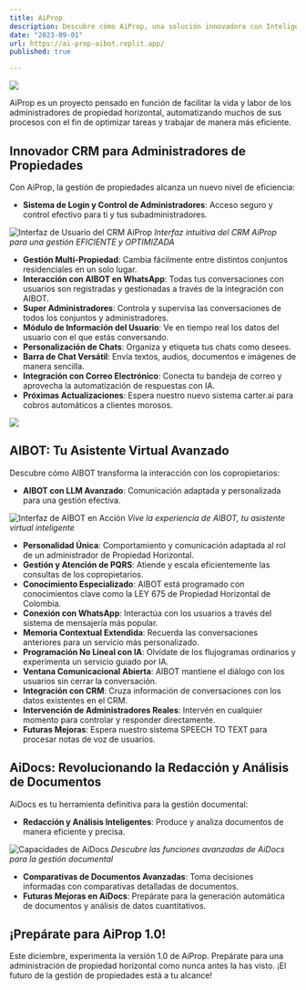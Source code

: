 ```yaml
---
title: AiProp
description: Descubre cómo AiProp, una solución innovadora con Inteligencia Artificial, está redefiniendo la administración de propiedades en Colombia, haciéndola más inteligente, eficiente y adaptada a tus necesidades.
date: "2023-09-01"
url: https://ai-prop-aibot.replit.app/
published: true

---
```


[![](https://urbano-beta.mawie.co/wp-content/uploads/2023/11/Captura-de-pantalla-2023-11-27-005635.png)](https://ai-prop-aibot.replit.app/)

AiProp es un proyecto pensado en función de facilitar la vida y labor de los administradores de propiedad horizontal, automatizando muchos de sus procesos con el fin de optimizar tareas y trabajar de manera más eficiente.

## Innovador CRM para Administradores de Propiedades

Con AiProp, la gestión de propiedades alcanza un nuevo nivel de eficiencia:

- **Sistema de Login y Control de Administradores**: Acceso seguro y control efectivo para ti y tus subadministradores.

![Interfaz de Usuario del CRM AiProp](https://urbano-beta.mawie.co/wp-content/uploads/2023/11/dashboard-1.png)
*Interfaz intuitiva del CRM AiProp para una gestión EFICIENTE y OPTIMIZADA*

- **Gestión Multi-Propiedad**: Cambia fácilmente entre distintos conjuntos residenciales en un solo lugar.
- **Interacción con AIBOT en WhatsApp**: Todas tus conversaciones con usuarios son registradas y gestionadas a través de la integración con AIBOT.
- **Super Administradores**: Controla y supervisa las conversaciones de todos los conjuntos y administradores.
- **Módulo de Información del Usuario**: Ve en tiempo real los datos del usuario con el que estás conversando.
- **Personalización de Chats**: Organiza y etiqueta tus chats como desees.
- **Barra de Chat Versátil**: Envía textos, audios, documentos e imágenes de manera sencilla.
- **Integración con Correo Electrónico**: Conecta tu bandeja de correo y aprovecha la automatización de respuestas con IA.
- **Próximas Actualizaciones**: Espera nuestro nuevo sistema carter.ai para cobros automáticos a clientes morosos.

![](https://urbano-beta.mawie.co/wp-content/uploads/2023/11/5.-AiProp-CARTER.AI_.png)

## AIBOT: Tu Asistente Virtual Avanzado

Descubre cómo AIBOT transforma la interacción con los copropietarios:

- **AIBOT con LLM Avanzado**: Comunicación adaptada y personalizada para una gestión efectiva.

![Interfaz de AIBOT en Acción](https://urbano-beta.mawie.co/wp-content/uploads/2023/11/Captura-de-pantalla-2023-11-27-005635.png)
*Vive la experiencia de AIBOT, tu asistente virtual inteligente*

- **Personalidad Única**: Comportamiento y comunicación adaptada al rol de un administrador de Propiedad Horizontal.
- **Gestión y Atención de PQRS**: Atiende y escala eficientemente las consultas de los copropietarios.
- **Conocimiento Especializado**: AIBOT está programado con conocimientos clave como la LEY 675 de Propiedad Horizontal de Colombia.
- **Conexión con WhatsApp**: Interactúa con los usuarios a través del sistema de mensajería más popular.
- **Memoria Contextual Extendida**: Recuerda las conversaciones anteriores para un servicio más personalizado.
- **Programación No Lineal con IA**: Olvídate de los flujogramas ordinarios y experimenta un servicio guiado por IA.
- **Ventana Comunicacional Abierta**: AIBOT mantiene el diálogo con los usuarios sin cerrar la conversación.
- **Integración con CRM**: Cruza información de conversaciones con los datos existentes en el CRM.
- **Intervención de Administradores Reales**: Intervén en cualquier momento para controlar y responder directamente.
- **Futuras Mejoras**: Espera nuestro sistema SPEECH TO TEXT para procesar notas de voz de usuarios.

## AiDocs: Revolucionando la Redacción y Análisis de Documentos

AiDocs es tu herramienta definitiva para la gestión documental:

- **Redacción y Análisis Inteligentes**: Produce y analiza documentos de manera eficiente y precisa.

![Capacidades de AiDocs](https://urbano-beta.mawie.co/wp-content/uploads/2023/11/4.-AiProp-AIDOCS.png)
*Descubre las funciones avanzadas de AiDocs para la gestión documental*

- **Comparativas de Documentos Avanzadas**: Toma decisiones informadas con comparativas detalladas de documentos.
- **Futuras Mejoras en AiDocs**: Prepárate para la generación automática de documentos y análisis de datos cuantitativos.

## ¡Prepárate para AiProp 1.0!

Este diciembre, experimenta la versión 1.0 de AiProp. Prepárate para una administración de propiedad horizontal como nunca antes la has visto. ¡El futuro de la gestión de propiedades está a tu alcance!


